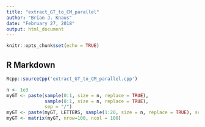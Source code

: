 ```yaml
---
title: "extract_GT_to_CM_parallel"
author: "Brian J. Knaus"
date: "February 27, 2018"
output: html_document
---
```


```r
knitr::opts_chunk$set(echo = TRUE)
```

## R Markdown

```r
Rcpp::sourceCpp('extract_GT_to_CM_parallel.cpp')

```


```r
n <- 1e3
myGT <- paste(sample(0:1, size = n, replace = TRUE),
              sample(0:1, size = n, replace = TRUE),
              sep = "/")
myGT <- paste(myGT, LETTERS, sample(1:20, size = n, replace = TRUE), sep = ":")
myGT <- matrix(myGT, nrow=100, ncol = 100)

```



